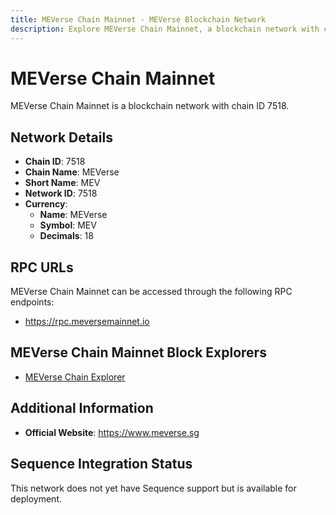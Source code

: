 ```yaml
--- 
title: MEVerse Chain Mainnet - MEVerse Blockchain Network
description: Explore MEVerse Chain Mainnet, a blockchain network with chain ID 7518. Learn about its native currency, MEVerse, and how to interact with the network.
---
```


# MEVerse Chain Mainnet

MEVerse Chain Mainnet is a blockchain network with chain ID 7518.

## Network Details

- **Chain ID**: 7518
- **Chain Name**: MEVerse
- **Short Name**: MEV
- **Network ID**: 7518
- **Currency**: 
  - **Name**: MEVerse
  - **Symbol**: MEV
  - **Decimals**: 18

## RPC URLs

MEVerse Chain Mainnet can be accessed through the following RPC endpoints:

- https://rpc.meversemainnet.io

## MEVerse Chain Mainnet Block Explorers

- [MEVerse Chain Explorer](https://www.meversescan.io)

## Additional Information

- **Official Website**: https://www.meverse.sg

## Sequence Integration Status

This network does not yet have Sequence support but is available for deployment.
